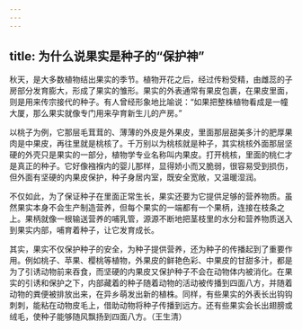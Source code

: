 ```yaml
---
---
---
```

title: 为什么说果实是种子的“保护神”
---






秋天，是大多数植物结出果实的季节。植物开花之后，经过传粉受精，由雌蕊的子房部分发育膨大，形成了果实的雏形。果实的外表通常有果皮包裹，在果皮里面，则是用来传宗接代的种子。有人曾经形象地比喻说：“如果把整株植物看成是一幢大厦，那么果实就像专门用来孕育新生儿的产房。”

以桃子为例，它那层毛茸茸的、薄薄的外皮是外果皮，里面那层甜美多汁的肥厚果肉是中果皮，再往里就是桃核了。千万别以为桃核就是种子，其实桃核外面那层坚硬的外壳只是果实的一部分，植物学专业名称叫内果皮。打开桃核，里面的桃仁才是真正的种子。它好像襁褓内的婴儿那样，显得娇小而又脆弱，很容易受到损伤，但外面有坚硬的内果皮保护，种子身居内室，既安全宽敞，又温暖湿润。

不仅如此，为了保证种子在里面正常生长，果实还要为它提供足够的营养物质。虽然果实本身不会生产制造营养，但每个果实的一端都有一个果柄，连接在枝条之上。果柄就像一根输送营养的哺乳管，源源不断地把茎枝里的水分和营养物质送入到果实内部，哺育着种子，让它发育成长。

其实，果实不仅保护种子的安全，为种子提供营养，还为种子的传播起到了重要作用。例如桃子、苹果、樱桃等植物，外果皮的鲜艳色彩、中果皮的甘甜多汁，都是为了引诱动物前来吞食，而坚硬的内果皮又保护种子不会在动物体内被消化。在果实的引诱和保护之下，内部藏着的种子随着动物的活动被传播到四面八方，并随着动物的粪便被排放出来，在异乡萌发出新的植株。同样，有些果实的外表长出钩钩刺刺，能粘在动物皮毛上，借助动物将种子传播到远方。还有些果实会长出翅膀或绒毛，使种子能够随风飘扬到四面八方。（王生清）